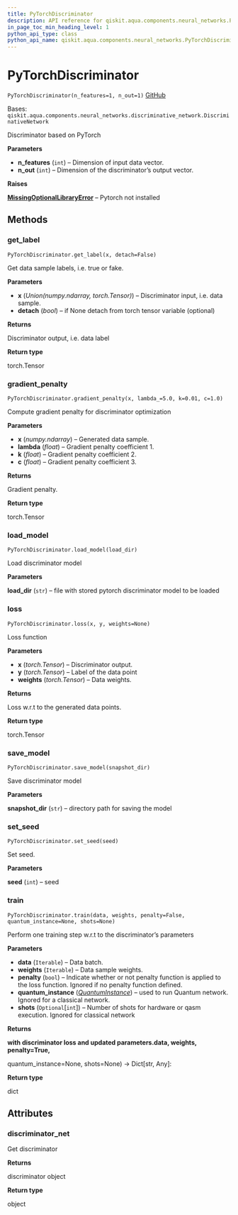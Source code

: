 ```yaml
---
title: PyTorchDiscriminator
description: API reference for qiskit.aqua.components.neural_networks.PyTorchDiscriminator
in_page_toc_min_heading_level: 1
python_api_type: class
python_api_name: qiskit.aqua.components.neural_networks.PyTorchDiscriminator
---
```


# PyTorchDiscriminator

<span id="qiskit.aqua.components.neural_networks.PyTorchDiscriminator" />

`PyTorchDiscriminator(n_features=1, n_out=1)` [GitHub](https://github.com/qiskit-community/qiskit-aqua/tree/stable/0.9/qiskit/aqua/components/neural_networks/pytorch_discriminator.py "view source code")

Bases: `qiskit.aqua.components.neural_networks.discriminative_network.DiscriminativeNetwork`

Discriminator based on PyTorch

**Parameters**

*   **n\_features** (`int`) – Dimension of input data vector.
*   **n\_out** (`int`) – Dimension of the discriminator’s output vector.

**Raises**

[**MissingOptionalLibraryError**](qiskit.aqua.MissingOptionalLibraryError "qiskit.aqua.MissingOptionalLibraryError") – Pytorch not installed

## Methods

### get\_label

<span id="qiskit.aqua.components.neural_networks.PyTorchDiscriminator.get_label" />

`PyTorchDiscriminator.get_label(x, detach=False)`

Get data sample labels, i.e. true or fake.

**Parameters**

*   **x** (*Union(numpy.ndarray, torch.Tensor)*) – Discriminator input, i.e. data sample.
*   **detach** (*bool*) – if None detach from torch tensor variable (optional)

**Returns**

Discriminator output, i.e. data label

**Return type**

torch.Tensor

### gradient\_penalty

<span id="qiskit.aqua.components.neural_networks.PyTorchDiscriminator.gradient_penalty" />

`PyTorchDiscriminator.gradient_penalty(x, lambda_=5.0, k=0.01, c=1.0)`

Compute gradient penalty for discriminator optimization

**Parameters**

*   **x** (*numpy.ndarray*) – Generated data sample.
*   **lambda** (*float*) – Gradient penalty coefficient 1.
*   **k** (*float*) – Gradient penalty coefficient 2.
*   **c** (*float*) – Gradient penalty coefficient 3.

**Returns**

Gradient penalty.

**Return type**

torch.Tensor

### load\_model

<span id="qiskit.aqua.components.neural_networks.PyTorchDiscriminator.load_model" />

`PyTorchDiscriminator.load_model(load_dir)`

Load discriminator model

**Parameters**

**load\_dir** (`str`) – file with stored pytorch discriminator model to be loaded

### loss

<span id="qiskit.aqua.components.neural_networks.PyTorchDiscriminator.loss" />

`PyTorchDiscriminator.loss(x, y, weights=None)`

Loss function

**Parameters**

*   **x** (*torch.Tensor*) – Discriminator output.
*   **y** (*torch.Tensor*) – Label of the data point
*   **weights** (*torch.Tensor*) – Data weights.

**Returns**

Loss w\.r.t to the generated data points.

**Return type**

torch.Tensor

### save\_model

<span id="qiskit.aqua.components.neural_networks.PyTorchDiscriminator.save_model" />

`PyTorchDiscriminator.save_model(snapshot_dir)`

Save discriminator model

**Parameters**

**snapshot\_dir** (`str`) – directory path for saving the model

### set\_seed

<span id="qiskit.aqua.components.neural_networks.PyTorchDiscriminator.set_seed" />

`PyTorchDiscriminator.set_seed(seed)`

Set seed.

**Parameters**

**seed** (`int`) – seed

### train

<span id="qiskit.aqua.components.neural_networks.PyTorchDiscriminator.train" />

`PyTorchDiscriminator.train(data, weights, penalty=False, quantum_instance=None, shots=None)`

Perform one training step w\.r.t to the discriminator’s parameters

**Parameters**

*   **data** (`Iterable`) – Data batch.
*   **weights** (`Iterable`) – Data sample weights.
*   **penalty** (`bool`) – Indicate whether or not penalty function is applied to the loss function. Ignored if no penalty function defined.
*   **quantum\_instance** ([*QuantumInstance*](qiskit.aqua.QuantumInstance "qiskit.aqua.QuantumInstance")) – used to run Quantum network. Ignored for a classical network.
*   **shots** (`Optional`\[`int`]) – Number of shots for hardware or qasm execution. Ignored for classical network

**Returns**

**with discriminator loss and updated parameters.data, weights, penalty=True,**

quantum\_instance=None, shots=None) -> Dict\[str, Any]:

**Return type**

dict

## Attributes

<span id="qiskit.aqua.components.neural_networks.PyTorchDiscriminator.discriminator_net" />

### discriminator\_net

Get discriminator

**Returns**

discriminator object

**Return type**

object

